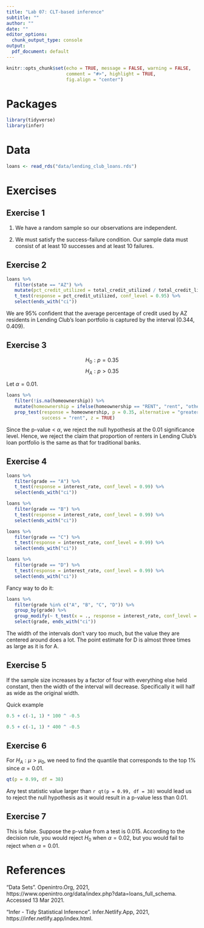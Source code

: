 ```yaml
---
title: "Lab 07: CLT-based inference"
subtitle: ""
author: ""
date: ""
editor_options: 
  chunk_output_type: console
output:
  pdf_document: default
---
```


```r
knitr::opts_chunk$set(echo = TRUE, message = FALSE, warning = FALSE,
                      comment = "#>", highlight = TRUE,
                      fig.align = "center")
```

# Packages

```r
library(tidyverse)
library(infer)
``` 

# Data

```r
loans <- read_rds("data/lending_club_loans.rds")
```

# Exercises

## Exercise 1

1. We have a random sample so our observations are independent.

2. We must satisfy the success-failure condition. Our sample data must consist
   of at least 10 successes and at least 10 failures.
   
## Exercise 2 

```r
loans %>% 
   filter(state == "AZ") %>% 
   mutate(pct_credit_utilized = total_credit_utilized / total_credit_limit) %>% 
   t_test(response = pct_credit_utilized, conf_level = 0.95) %>% 
   select(ends_with("ci"))
```

We are 95% confident that the average percentage of credit used by AZ residents
in Lending Club's loan portfolio is captured by the interval (0.344, 0.409).

## Exercise 3 

$$H_0: p = 0.35$$
$$H_A: p > 0.35$$

Let $\alpha = 0.01$.

```r
loans %>% 
   filter(!is.na(homeownership)) %>% 
   mutate(homeownership = ifelse(homeownership == "RENT", "rent", "other")) %>% 
   prop_test(response = homeownership, p = 0.35, alternative = "greater",
             success = "rent", z = TRUE)
```

Since the p-value < $\alpha$, we reject the null hypothesis at the 0.01
significance level. Hence, we reject the claim that proportion of renters in
Lending Club's loan portfolio is the same as that for traditional banks.

## Exercise 4

```r
loans %>% 
   filter(grade == "A") %>% 
   t_test(response = interest_rate, conf_level = 0.99) %>% 
   select(ends_with("ci"))

loans %>% 
   filter(grade == "B") %>% 
   t_test(response = interest_rate, conf_level = 0.99) %>% 
   select(ends_with("ci"))

loans %>% 
   filter(grade == "C") %>% 
   t_test(response = interest_rate, conf_level = 0.99) %>% 
   select(ends_with("ci"))

loans %>% 
   filter(grade == "D") %>% 
   t_test(response = interest_rate, conf_level = 0.99) %>% 
   select(ends_with("ci"))
```

Fancy way to do it:

```r
loans %>% 
   filter(grade %in% c("A", "B", "C", "D")) %>% 
   group_by(grade) %>% 
   group_modify(~ t_test(x = ., response = interest_rate, conf_level = 0.99)) %>% 
   select(grade, ends_with("ci"))
```

The width of the intervals don't vary too much, but the value they are centered
around does a lot. The point estimate for D is almost three times as large
as it is for A.

## Exercise 5

If the sample size increases by a factor of four with everything else held
constant, then the width of the interval will decrease. Specifically it will
half as wide as the original width.

Quick example

```r
0.5 + c(-1, 1) * 100 ^ -0.5

0.5 + c(-1, 1) * 400 ^ -0.5
```

## Exercise 6

For $H_A: \mu > \mu_0$, we need to find the quantile that corresponds to the
top 1% since $\alpha = 0.01$.

```r
qt(p = 0.99, df = 38)
```

Any test statistic value larger than `r qt(p = 0.99, df = 38)` would lead us
to reject the null hypothesis as it would result in a p-value less than 0.01.

## Exercise 7

This is false. Suppose the p-value from a test is 0.015. According to the
decision rule, you would reject $H_0$ when $\alpha = 0.02$, but you would
fail to reject when $\alpha = 0.01$.

# References

"Data Sets". Openintro.Org, 2021, https://www.openintro.org/data/index.php?data=loans_full_schema. 
Accessed 13 Mar 2021.

"Infer - Tidy Statistical Inference". Infer.Netlify.App, 2021, 
https://infer.netlify.app/index.html.
